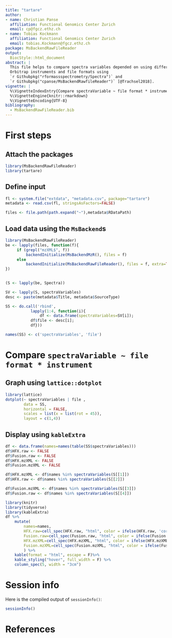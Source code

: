 ```yaml
---
title: "tartare"
author:
- name: Christian Panse
  affiliation: Functional Genomics Center Zurich
  email: cp@fgcz.ethz.ch
- name: Tobias Kockmann
  affiliation: Functional Genomics Center Zurich
  email: tobias.Kockmann@fgcz.ethz.ch
package: MsBackendRawFileReader
output:
  BiocStyle::html_document
abstract: |
  This file helps to compare spectra variables depended on using different
  Orbitrap instruments and file formats using 
  `r Githubpkg("rformassspectrometry/Spectra")` and 
  `r Githubpkg("cpanse/MsBackendRawfileReader")` [@Trachsel2018].
vignette: |
  %\VignetteIndexEntry{Compare spectraVariable ~ file format * instrument}
  %\VignetteEngine{knitr::rmarkdown}
  %\VignetteEncoding{UTF-8}
bibliography:
  - MsBackendRawFileReader.bib
---
```



# First steps

## Attach the packages

```r
library(MsBackendRawFileReader)
library(tartare)
```

## Define input

```r
fl <- system.file("extdata", "metadata.csv", package="tartare")   
metadata <- read.csv(fl, stringsAsFactors=FALSE)

files <- file.path(path.expand("~"),metadata$RDataPath)
```


## Load data using the `MsBackend`s

```r
library(MsBackendRawFileReader)
be <- lapply(files, function(f){
     if (grepl("mzXML$", f))
         backendInitialize(MsBackendMzR(), files = f)
     else
         backendInitialize(MsBackendRawFileReader(), files = f, extra=TRUE)
})
   

(S <- lapply(be, Spectra))
```


```r
SV <- lapply(S, spectraVariables)
desc <- paste(metadata$Title, metadata$SourceType)

SS <- do.call('rbind', 
           lapply(1:4, function(i){
               df <- data.frame(spectraVariables=SV[i]);
           df$file <- desc[i]; 
           df}))

names(SS) <- c('spectraVariables', 'file')
```

# Compare `spectraVariable ~ file format * instrument`


## Graph using `lattice::dotplot`

```r
library(lattice)
dotplot(~ spectraVariables | file ,
        data = SS,
        horizontal = FALSE,
        scales = list(x = list(rot = 45)),
        layout = c(1,4))
```


## Display using `kableExtra`

```r
df <- data.frame(names=names(table(SS$spectraVariables)))
df$HFX.raw <- FALSE
df$Fusion.raw <- FALSE
df$HFX.mzXML <- FALSE
df$Fusion.mzXML <- FALSE

df$HFX.mzXML <- df$names %in% spectraVariables(S[[1]])
df$HFX.raw <- df$names %in% spectraVariables(S[[2]])

df$Fusion.mzXML <- df$names %in% spectraVariables(S[[3]])
df$Fusion.raw <- df$names %in% spectraVariables(S[[4]])

```

```r
library(knitr)
library(tidyverse)
library(kableExtra)
df %>% 
    mutate(
        names=names,
        HFX.raw=cell_spec(HFX.raw, "html", color = ifelse(HFX.raw, 'cornflowerblue', 'white')),
        Fusion.raw=cell_spec(Fusion.raw, "html", color = ifelse(Fusion.raw, 'cornflowerblue', 'white')),
        HFX.mzXML=cell_spec(HFX.mzXML, "html", color = ifelse(HFX.mzXML, 'cornflowerblue', 'white')),
        Fusion.mzXML=cell_spec(Fusion.mzXML, "html", color = ifelse(Fusion.mzXML, 'cornflowerblue', 'white'))
        ) %>%
    kable(format = "html", escape = F)%>%
    kable_styling("hover", full_width = F) %>%
    column_spec(5, width = "3cm") 
```

# Session info

Here is the compiled output of `sessionInfo()`:

```r
sessionInfo()
```


# References
